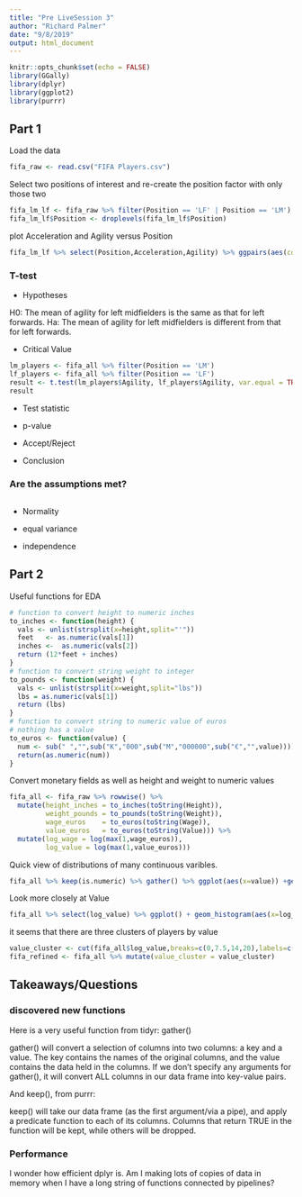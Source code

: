 ```yaml
---
title: "Pre LiveSession 3"
author: "Richard Palmer"
date: "9/8/2019"
output: html_document
---
```


```r
knitr::opts_chunk$set(echo = FALSE)
library(GGally)
library(dplyr)
library(ggplot2)
library(purrr)

```

## Part 1

Load the data 
```r

fifa_raw <- read.csv("FIFA Players.csv")

```

Select two positions of interest and re-create the position factor with only those two

```r
fifa_lm_lf <- fifa_raw %>% filter(Position == 'LF' | Position == 'LM')
fifa_lm_lf$Position <- droplevels(fifa_lm_lf$Position)
```

plot Acceleration and Agility versus Position
```r
fifa_lm_lf %>% select(Position,Acceleration,Agility) %>% ggpairs(aes(color=Position))
```
### T-test

- Hypotheses

H0: The mean of agility for left midfielders is the same as that for left forwards.
Ha: The mean of agility for left midfielders is different from that for left forwards.

- Critical Value

```r
lm_players <- fifa_all %>% filter(Position == 'LM') 
lf_players <- fifa_all %>% filter(Position == 'LF')
result <- t.test(lm_players$Agility, lf_players$Agility, var.equal = TRUE)
result
```

- Test statistic

- p-value

- Accept/Reject

- Conclusion

### Are the assumptions met?

```r
```
- Normality

- equal variance

- independence

## Part 2

Useful functions for EDA
```r
# function to convert height to numeric inches
to_inches <- function(height) {
  vals <- unlist(strsplit(x=height,split="'"))
  feet   <- as.numeric(vals[1])
  inches <-  as.numeric(vals[2])
  return (12*feet + inches)
}
# function to convert string weight to integer
to_pounds <- function(weight) {
  vals <- unlist(strsplit(x=weight,split="lbs"))
  lbs = as.numeric(vals[1])
  return (lbs)
}
# function to convert string to numeric value of euros
# nothing has a value 
to_euros <- function(value) {
  num <- sub(" ","",sub("K","000",sub("M","000000",sub("€","",value))))
  return(as.numeric(num))
}
```

Convert monetary fields as well as height and weight to numeric values
```r
fifa_all <- fifa_raw %>% rowwise() %>% 
  mutate(height_inches = to_inches(toString(Height)),
         weight_pounds = to_pounds(toString(Weight)),
         wage_euros    = to_euros(toString(Wage)),
         value_euros   = to_euros(toString(Value))) %>%
  mutate(log_wage = log(max(1,wage_euros)), 
         log_value = log(max(1,value_euros)))
```

Quick view of distributions of many continuous varibles.  

```r
fifa_all %>% keep(is.numeric) %>% gather() %>% ggplot(aes(x=value)) +geom_histogram() + facet_wrap(~key,scales="free") + geom_density()

```

Look more closely at Value
```r
fifa_all %>% select(log_value) %>% ggplot() + geom_histogram(aes(x=log_value)) + ggtitle("Histogram of log Value")
```

it seems that there are three clusters of players by value
```r
value_cluster <- cut(fifa_all$log_value,breaks=c(0,7.5,14,20),labels=c("low","mid","high"))
fifa_refined <- fifa_all %>% mutate(value_cluster = value_cluster)
```

## Takeaways/Questions

### discovered new functions

Here is a very useful function from tidyr: gather()

gather() will convert a selection of columns into two columns: a key and a value. The key contains the names of the original columns, and the value contains the data held in the columns. If we don’t specify any arguments for gather(), it will convert ALL columns in our data frame into key-value pairs. 

And keep(), from purrr:

keep() will take our data frame (as the first argument/via a pipe), and apply a predicate function to each of its columns. Columns that return TRUE in the function will be kept, while others will be dropped. 

### Performance

I wonder how efficient dplyr is.  Am I making lots of copies of data in memory when I have a long string of functions connected by pipelines?  
